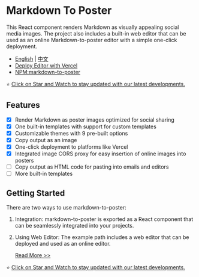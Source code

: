 # Markdown To Poster

This React component renders Markdown as visually appealing social media images. The project also includes a built-in web editor that can be used as an online Markdown-to-poster editor with a simple one-click deployment.

- [English](https://github.com/gcui-art/markdown-to-poster) | [中文](https://github.com/gcui-art/markdown-to-poster/blob/main/README_CN.md)
- [Deploy Editor with Vercel](https://vercel.com/new/clone?repository-url=https://github.com/gcui-art/markdown-to-poster&root-directory=example&project-name=markdown-to-poster&repository-name=markdown-to-poster)
- [NPM:markdown-to-poster](https://www.npmjs.com/package/markdown-to-poster)

⭐ [Click on Star and Watch to stay updated with our latest developments.](https://github.com/gcui-art/markdown-to-poster)

## Features

- [x] Render Markdown as poster images optimized for social sharing
- [x] One built-in templates with support for custom templates
- [x] Customizable themes with 9 pre-built options
- [x] Copy output as an image
- [x] One-click deployment to platforms like Vercel
- [x] Integrated image CORS proxy for easy insertion of online images into posters
- [ ] Copy output as HTML code for pasting into emails and editors
- [ ] More built-in templates

## Getting Started

There are two ways to use markdown-to-poster:

1. Integration: markdown-to-poster is exported as a React component that can be seamlessly integrated into your projects.
2. Using Web Editor: The example path includes a web editor that can be deployed and used as an online editor.

   [Read More >>](https://github.com/gcui-art/markdown-to-poster)

⭐ [Click on Star and Watch to stay updated with our latest developments.](https://github.com/gcui-art/markdown-to-poster)
